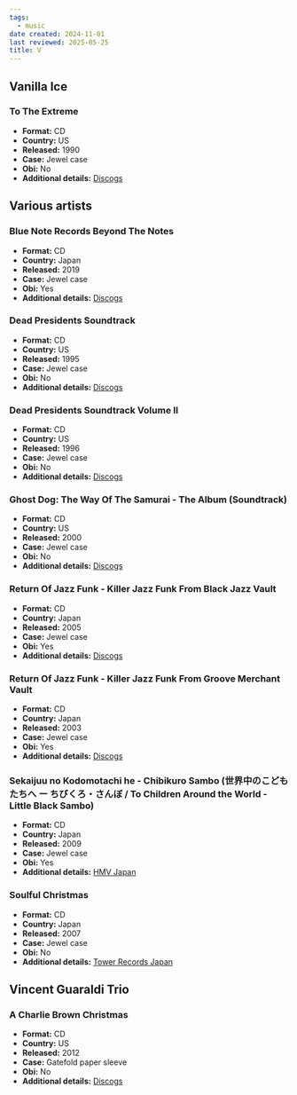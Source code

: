 ```yaml
---
tags:
  - music
date created: 2024-11-01
last reviewed: 2025-05-25
title: V
---
```


## Vanilla Ice

### To The Extreme

- **Format:** CD
- **Country:** US
- **Released:** 1990
- **Case:** Jewel case
- **Obi:** No
- **Additional details:** [Discogs](https://www.discogs.com/release/599648-Vanilla-Ice-To-The-Extreme)

## Various artists

### Blue Note Records Beyond The Notes

- **Format:** CD
- **Country:** Japan
- **Released:** 2019
- **Case:** Jewel case
- **Obi:** Yes
- **Additional details:** [Discogs](https://www.discogs.com/release/14001611-Various-Blue-Note-Records-Beyond-The-Notes)

### Dead Presidents Soundtrack

- **Format:** CD
- **Country:** US
- **Released:** 1995
- **Case:** Jewel case
- **Obi:** No
- **Additional details:** [Discogs](https://www.discogs.com/release/660937-Various-Music-From-The-Motion-Picture-Dead-Presidents)

### Dead Presidents Soundtrack Volume II

- **Format:** CD
- **Country:** US
- **Released:** 1996
- **Case:** Jewel case
- **Obi:** No
- **Additional details:** [Discogs](https://www.discogs.com/release/10074177-Various-Dead-Presidents-Volume-II-Music-From-The-Motion-Picture)

### Ghost Dog: The Way Of The Samurai - The Album (Soundtrack)

- **Format:** CD
- **Country:** US
- **Released:** 2000
- **Case:** Jewel case
- **Obi:** No
- **Additional details:** [Discogs](https://www.discogs.com/release/2558739-Various-Ghost-Dog-The-Way-Of-The-Samurai-The-Album)

### Return Of Jazz Funk - Killer Jazz Funk From Black Jazz Vault

- **Format:** CD
- **Country:** Japan
- **Released:** 2005
- **Case:** Jewel case
- **Obi:** Yes
- **Additional details:** [Discogs](https://www.discogs.com/release/8754587-Various-Killer-Jazz-Funk-From-Black-Jazz-Vault)

### Return Of Jazz Funk - Killer Jazz Funk From Groove Merchant Vault

- **Format:** CD
- **Country:** Japan
- **Released:** 2003
- **Case:** Jewel case
- **Obi:** Yes
- **Additional details:** [Discogs](https://www.discogs.com/release/2951623-Various-Killer-Jazz-Funk-From-Groove-Merchant-Vault)

### Sekaijuu no Kodomotachi he - Chibikuro Sambo (世界中のこどもたちへ ー ちびくろ・さんぼ / To Children Around the World - Little Black Sambo) 

- **Format:** CD
- **Country:** Japan
- **Released:** 2009
- **Case:** Jewel case
- **Obi:** Yes
- **Additional details:** [HMV Japan](https://www.hmv.co.jp/en/artist_Childrens_000000000071608/item_Chibikuro-Sambo_3562966)

### Soulful Christmas

- **Format:** CD
- **Country:** Japan
- **Released:** 2007
- **Case:** Jewel case
- **Obi:** No
- **Additional details:** [Tower Records Japan](https://tower.jp/item/2341419)

## Vincent Guaraldi Trio

### A Charlie Brown Christmas

- **Format:** CD
- **Country:** US
- **Released:** 2012
- **Case:** Gatefold paper sleeve
- **Obi:** No
- **Additional details:** [Discogs](https://www.discogs.com/release/5215660-Vince-Guaraldi-Trio-A-Charlie-Brown-Christmas)
